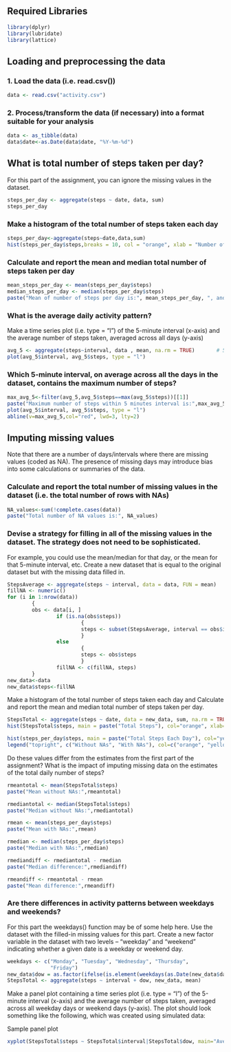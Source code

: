 ## Required Libraries
```r
library(dplyr)
library(lubridate)
library(lattice)
```

## Loading and preprocessing the data

### 1. Load the data (i.e. read.csv())
``` r
data <- read.csv("activity.csv")                                                # Reading data from file
```

### 2. Process/transform the data (if necessary) into a format suitable for your analysis
``` r
data <- as_tibble(data)                                                         # Convertind data frame to tibble
data$date<-as.Date(data$date, "%Y-%m-%d")                                       # Formatting date variable to correct type
```

## What is total number of steps taken per day?
For this part of the assignment, you can ignore the missing values in the dataset.
```r
steps_per_day <- aggregate(steps ~ date, data, sum)
steps_per_day
```

### Make a histogram of the total number of steps taken each day
```r
steps_per_day<-aggregate(steps~date,data,sum)
hist(steps_per_day$steps,breaks = 10, col = "orange", xlab = "Number of Steps") # Ploting histogram of total steps per day
```

### Calculate and report the mean and median total number of steps taken per day
```r
mean_steps_per_day <- mean(steps_per_day$steps)                                 # Mean number of steps per day
median_steps_per_day <- median(steps_per_day$steps)                             # Median number of steps per day
paste("Mean of number of steps per day is:", mean_steps_per_day, ", and median of steps per day is:", median_steps_per_day)
```

### What is the average daily activity pattern?
Make a time series plot (i.e. type = "l") of the 5-minute interval (x-axis) and the average number of steps taken, averaged across all days (y-axis)
```r
avg_5 <- aggregate(steps~interval, data , mean, na.rm = TRUE)       # 5- minute interval average
plot(avg_5$interval, avg_5$steps, type = "l")                                   # Ploting line chart of avg_5
```

### Which 5-minute interval, on average across all the days in the dataset, contains the maximum number of steps?
```r
max_avg_5<-filter(avg_5,avg_5$steps==max(avg_5$steps))[[1]]                     # Filtering for interval with maximum number of steps
paste("Maximum number of steps within 5 minutes interval is:",max_avg_5)
plot(avg_5$interval, avg_5$steps, type = "l")                                   # Ploting line chart of avg_5
abline(v=max_avg_5,col="red", lwd=3, lty=2)
```

## Imputing missing values
Note that there are a number of days/intervals where there are missing values (coded as NA). The presence of missing days may introduce bias into some calculations or summaries of the data.

### Calculate and report the total number of missing values in the dataset (i.e. the total number of rows with NAs)

```r
NA_values<-sum(!complete.cases(data))                                           # Calculating number of NA values
paste("Total number of NA values is:", NA_values)
```

### Devise a strategy for filling in all of the missing values in the dataset. The strategy does not need to be sophisticated. 
For example, you could use the mean/median for that day, or the mean for that 5-minute interval, etc. Create a new dataset that is equal to the original dataset but with the missing data filled in.

```r
StepsAverage <- aggregate(steps ~ interval, data = data, FUN = mean)
fillNA <- numeric()
for (i in 1:nrow(data)) 
        {
        obs <- data[i, ]
                if (is.na(obs$steps)) 
                        {
                        steps <- subset(StepsAverage, interval == obs$interval)$steps
                        } 
                else 
                        {
                        steps <- obs$steps
                        }
                fillNA <- c(fillNA, steps)
        }
new_data<-data
new_data$steps<-fillNA
```

Make a histogram of the total number of steps taken each day and Calculate and report the mean and median total number of steps taken per day. 
```r
StepsTotal <- aggregate(steps ~ date, data = new_data, sum, na.rm = TRUE)
hist(StepsTotal$steps, main = paste("Total Steps"), col="orange", xlab="Number of Steps")

hist(steps_per_day$steps, main = paste("Total Steps Each Day"), col="yellow", xlab="Number of Steps", add=T)
legend("topright", c("Without NAs", "With NAs"), col=c("orange", "yellow"), lwd=10)
```

Do these values differ from the estimates from the first part of the assignment? What is the impact of imputing missing data on the estimates of the total daily number of steps?

```r
rmeantotal <- mean(StepsTotal$steps)
paste("Mean without NAs:",rmeantotal)

rmediantotal <- median(StepsTotal$steps)
paste("Median without NAs:",rmediantotal)

rmean <- mean(steps_per_day$steps)
paste("Mean with NAs:",rmean)

rmedian <- median(steps_per_day$steps)
paste("Median with NAs:",rmedian)

rmediandiff <- rmediantotal - rmedian
paste("Median difference:",rmediandiff)

rmeandiff <- rmeantotal - rmean
paste("Mean difference:",rmeandiff)
```

### Are there differences in activity patterns between weekdays and weekends?
For this part the weekdays() function may be of some help here. Use the dataset with the filled-in missing values for this part. Create a new factor variable in the dataset with two levels -- "weekday" and "weekend" indicating whether a given date is a weekday or weekend day.

```r
weekdays <- c("Monday", "Tuesday", "Wednesday", "Thursday", 
              "Friday")
new_data$dow = as.factor(ifelse(is.element(weekdays(as.Date(new_data$date)),weekdays), "Weekday", "Weekend"))
StepsTotal <- aggregate(steps ~ interval + dow, new_data, mean)
```



Make a panel plot containing a time series plot (i.e. type = "l") of the 5-minute interval (x-axis) and the average number of steps taken, averaged across all weekday days or weekend days (y-axis). The plot should look something like the following, which was created using simulated data:

Sample panel plot
```r
xyplot(StepsTotal$steps ~ StepsTotal$interval|StepsTotal$dow, main="Average Steps per Day per Interval",xlab="Interval", ylab="Steps",layout=c(1,2), type="l")
```
